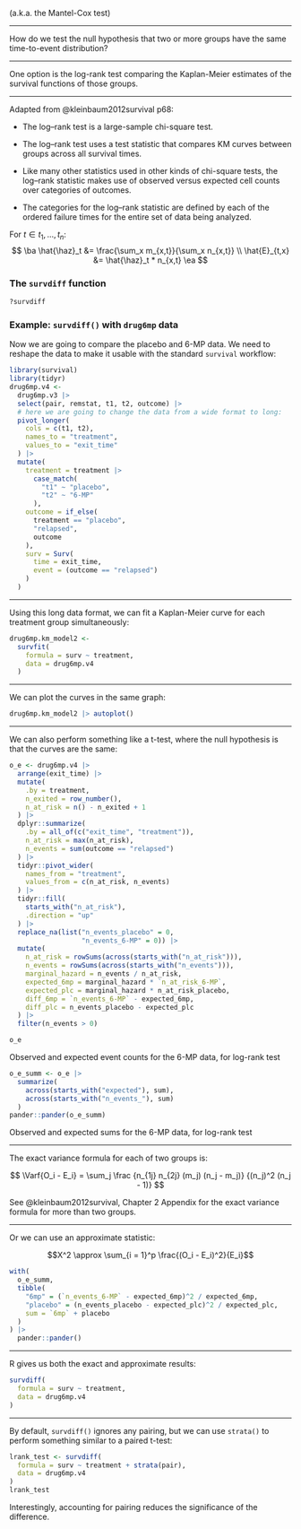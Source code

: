 
(a.k.a. the Mantel-Cox test)

---

:::{#exr-compare-surv-ests}
How do we test the null hypothesis that two or more groups
have the same time-to-event distribution?
:::

---

:::{#sol-compare-surv-ests}
One option is the log-rank test
comparing the Kaplan-Meier estimates of the survival functions of those groups.
:::

---

::: notes
Adapted from @kleinbaum2012survival p68:

- The log–rank test is a large-sample chi-square test.

- The log–rank test uses a test statistic that compares KM curves between groups across all survival times.

- Like many other statistics used in other kinds of chi-square tests,
the log–rank statistic makes use of observed
versus expected cell counts over categories of
outcomes.

- The categories for the log–rank statistic
are defined by each of the ordered failure
times for the entire set of data being analyzed.

:::

For $t \in t_1,...,t_n$:
$$
\ba
\hat{\haz}_t &= \frac{\sum_x m_{x,t}}{\sum_x n_{x,t}}
\\
\hat{E}_{t,x} &= \hat{\haz}_t * n_{x,t}
\ea
$$


### The `survdiff` function

```r
?survdiff
```

### Example: `survdiff()` with `drug6mp` data

Now we are going to compare the placebo and 6-MP data. We need to
reshape the data to make it usable with the standard `survival`
workflow:

```r
library(survival)
library(tidyr)
drug6mp.v4 <-
  drug6mp.v3 |>
  select(pair, remstat, t1, t2, outcome) |>
  # here we are going to change the data from a wide format to long:
  pivot_longer(
    cols = c(t1, t2),
    names_to = "treatment",
    values_to = "exit_time"
  ) |>
  mutate(
    treatment = treatment |>
      case_match(
        "t1" ~ "placebo",
        "t2" ~ "6-MP"
      ),
    outcome = if_else(
      treatment == "placebo",
      "relapsed",
      outcome
    ),
    surv = Surv(
      time = exit_time,
      event = (outcome == "relapsed")
    )
  )
```

---

Using this long data format, we can fit a Kaplan-Meier curve for each
treatment group simultaneously:

```r
drug6mp.km_model2 <-
  survfit(
    formula = surv ~ treatment,
    data = drug6mp.v4
  )
```

---

We can plot the curves in the same graph:

```r
drug6mp.km_model2 |> autoplot()
```

---

We can also perform something like a t-test, where the null hypothesis
is that the curves are the same:

:::{#tbl-logrank-6mp}
```r

o_e <- drug6mp.v4 |>
  arrange(exit_time) |>
  mutate(
    .by = treatment,
    n_exited = row_number(),
    n_at_risk = n() - n_exited + 1
  ) |>
  dplyr::summarize(
    .by = all_of(c("exit_time", "treatment")),
    n_at_risk = max(n_at_risk),
    n_events = sum(outcome == "relapsed")
  ) |>
  tidyr::pivot_wider(
    names_from = "treatment",
    values_from = c(n_at_risk, n_events)
  ) |>
  tidyr::fill(
    starts_with("n_at_risk"),
    .direction = "up"
  ) |>
  replace_na(list("n_events_placebo" = 0,
                  "n_events_6-MP" = 0)) |>
  mutate(
    n_at_risk = rowSums(across(starts_with("n_at_risk"))),
    n_events = rowSums(across(starts_with("n_events"))),
    marginal_hazard = n_events / n_at_risk,
    expected_6mp = marginal_hazard * `n_at_risk_6-MP`,
    expected_plc = marginal_hazard * n_at_risk_placebo,
    diff_6mp = `n_events_6-MP` - expected_6mp,
    diff_plc = n_events_placebo - expected_plc
  ) |>
  filter(n_events > 0)

o_e

```
Observed and expected event counts for the 6-MP data, for log-rank test
:::

:::{#tbl-sum-obs-exp}
```r
o_e_summ <- o_e |>
  summarize(
    across(starts_with("expected"), sum),
    across(starts_with("n_events_"), sum)
  )
pander::pander(o_e_summ)
```
Observed and expected sums for the 6-MP data, for log-rank test

:::

---

::: notes
The exact variance formula for each of two groups is:
:::

$$
\Varf{O_i - E_i} = \sum_j \frac
{n_{1j} n_{2j} (m_j) (n_j - m_j)}
{(n_j)^2 (n_j - 1)}
$$

::: notes
See @kleinbaum2012survival, Chapter 2 Appendix for the exact variance formula
for more than two groups.
:::

---

::: notes
Or we can use an approximate statistic:
:::
$$X^2 \approx \sum_{i = 1}^p \frac{(O_i - E_i)^2}{E_i}$$

```r
with(
  o_e_summ,
  tibble(
    "6mp" = (`n_events_6-MP` - expected_6mp)^2 / expected_6mp,
    "placebo" = (n_events_placebo - expected_plc)^2 / expected_plc,
    sum = `6mp` + placebo
  )
) |>
  pander::pander()
```

---

R gives us both the exact and approximate results:

```r
survdiff(
  formula = surv ~ treatment,
  data = drug6mp.v4
)
```

---

::: notes
By default, `survdiff()` ignores any pairing,
but we can use `strata()` to perform something similar to a paired t-test:
:::

```r
lrank_test <- survdiff(
  formula = surv ~ treatment + strata(pair),
  data = drug6mp.v4
)
lrank_test
```

::: notes
Interestingly, accounting for pairing reduces the significance of the
difference.
:::
